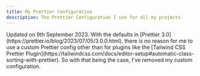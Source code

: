 ```yaml
---
title: My Prettier Configuration
description: The Prettier Configuration I use for all my projects
---
```


<Callout type="info">
  Updated on 9th September 2023. With the defaults in [Prettier
  3.0](https://prettier.io/blog/2023/07/05/3.0.0.html), there is no reason for
  me to use a custom Prettier config other than for plugins like the [Tailwind
  CSS Prettier
  Plugin](https://tailwindcss.com/docs/editor-setup#automatic-class-sorting-with-prettier).
  So with that being the case, I've removed my custom configuration.
</Callout>
